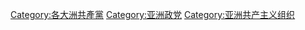 [[Category:各大洲共產黨|Category:各大洲共產黨]]
[[Category:亚洲政党|Category:亚洲政党]]
[[Category:亚洲共产主义组织|Category:亚洲共产主义组织]]